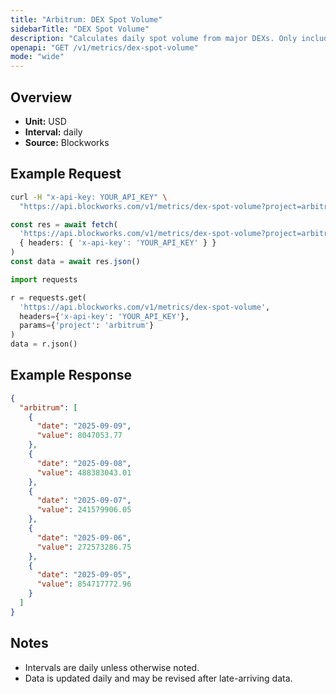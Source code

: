 ```yaml
---
title: "Arbitrum: DEX Spot Volume"
sidebarTitle: "DEX Spot Volume"
description: "Calculates daily spot volume from major DEXs. Only includes volumes from fee-paying liquidity pools"
openapi: "GET /v1/metrics/dex-spot-volume"
mode: "wide"
---
```


## Overview

- **Unit:** USD
- **Interval:** daily
- **Source:** Blockworks

## Example Request

<CodeGroup>

```bash cURL
curl -H "x-api-key: YOUR_API_KEY" \
  "https://api.blockworks.com/v1/metrics/dex-spot-volume?project=arbitrum"
```

```typescript TypeScript
const res = await fetch(
  'https://api.blockworks.com/v1/metrics/dex-spot-volume?project=arbitrum',
  { headers: { 'x-api-key': 'YOUR_API_KEY' } }
)
const data = await res.json()
```

```python Python
import requests

r = requests.get(
  'https://api.blockworks.com/v1/metrics/dex-spot-volume',
  headers={'x-api-key': 'YOUR_API_KEY'},
  params={'project': 'arbitrum'}
)
data = r.json()
```

</CodeGroup>

## Example Response

```json
{
  "arbitrum": [
    {
      "date": "2025-09-09",
      "value": 8047053.77
    },
    {
      "date": "2025-09-08",
      "value": 488383043.01
    },
    {
      "date": "2025-09-07",
      "value": 241579906.05
    },
    {
      "date": "2025-09-06",
      "value": 272573286.75
    },
    {
      "date": "2025-09-05",
      "value": 854717772.96
    }
  ]
}
```

## Notes
- Intervals are daily unless otherwise noted.
- Data is updated daily and may be revised after late-arriving data.